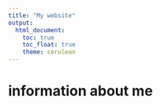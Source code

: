 ```yaml
---
title: "My website"
output: 
  html_document:
    toc: true
    toc_float: true
    theme: cerulean
---
```

# information about me